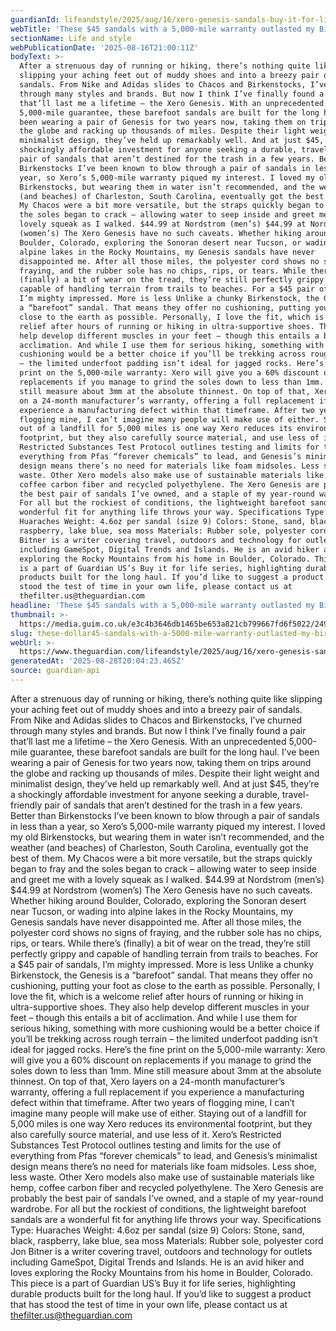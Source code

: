 ```yaml
---
guardianId: lifeandstyle/2025/aug/16/xero-genesis-sandals-buy-it-for-life
webTitle: 'These $45 sandals with a 5,000-mile warranty outlasted my Birkenstocks'
sectionName: Life and style
webPublicationDate: '2025-08-16T21:00:11Z'
bodyText: >-
  After a strenuous day of running or hiking, there’s nothing quite like
  slipping your aching feet out of muddy shoes and into a breezy pair of
  sandals. From Nike and Adidas slides to Chacos and Birkenstocks, I’ve churned
  through many styles and brands. But now I think I’ve finally found a pair
  that’ll last me a lifetime – the Xero Genesis. With an unprecedented
  5,000-mile guarantee, these barefoot sandals are built for the long haul. I’ve
  been wearing a pair of Genesis for two years now, taking them on trips around
  the globe and racking up thousands of miles. Despite their light weight and
  minimalist design, they’ve held up remarkably well. And at just $45, they’re a
  shockingly affordable investment for anyone seeking a durable, travel-friendly
  pair of sandals that aren’t destined for the trash in a few years. Better than
  Birkenstocks I’ve been known to blow through a pair of sandals in less than a
  year, so Xero’s 5,000-mile warranty piqued my interest. I loved my old
  Birkenstocks, but wearing them in water isn’t recommended, and the weather
  (and beaches) of Charleston, South Carolina, eventually got the best of them.
  My Chacos were a bit more versatile, but the straps quickly began to fray and
  the soles began to crack – allowing water to seep inside and greet me with a
  lovely squeak as I walked. $44.99 at Nordstrom (men’s) $44.99 at Nordstrom
  (women’s) The Xero Genesis have no such caveats. Whether hiking around
  Boulder, Colorado, exploring the Sonoran desert near Tucson, or wading into
  alpine lakes in the Rocky Mountains, my Genesis sandals have never
  disappointed me. After all those miles, the polyester cord shows no signs of
  fraying, and the rubber sole has no chips, rips, or tears. While there’s
  (finally) a bit of wear on the tread, they’re still perfectly grippy and
  capable of handling terrain from trails to beaches. For a $45 pair of sandals,
  I’m mighty impressed. More is less Unlike a chunky Birkenstock, the Genesis is
  a “barefoot” sandal. That means they offer no cushioning, putting your foot as
  close to the earth as possible. Personally, I love the fit, which is a welcome
  relief after hours of running or hiking in ultra-supportive shoes. They also
  help develop different muscles in your feet – though this entails a bit of
  acclimation. And while I use them for serious hiking, something with more
  cushioning would be a better choice if you’ll be trekking across rough terrain
  – the limited underfoot padding isn’t ideal for jagged rocks. Here’s the fine
  print on the 5,000-mile warranty: Xero will give you a 60% discount on
  replacements if you manage to grind the soles down to less than 1mm. Mine
  still measure about 3mm at the absolute thinnest. On top of that, Xero layers
  on a 24-month manufacturer’s warranty, offering a full replacement if you
  experience a manufacturing defect within that timeframe. After two years of
  flogging mine, I can’t imagine many people will make use of either. Staying
  out of a landfill for 5,000 miles is one way Xero reduces its environmental
  footprint, but they also carefully source material, and use less of it. Xero’s
  Restricted Substances Test Protocol outlines testing and limits for the use of
  everything from Pfas “forever chemicals” to lead, and Genesis’s minimalist
  design means there’s no need for materials like foam midsoles. Less shoe, less
  waste. Other Xero models also make use of sustainable materials like hemp,
  coffee carbon fiber and recycled polyethylene. The Xero Genesis are probably
  the best pair of sandals I’ve owned, and a staple of my year-round wardrobe.
  For all but the rockiest of conditions, the lightweight barefoot sandals are a
  wonderful fit for anything life throws your way. Specifications Type:
  Huaraches Weight: 4.6oz per sandal (size 9) Colors: Stone, sand, black,
  raspberry, lake blue, sea moss Materials: Rubber sole, polyester cord Jon
  Bitner is a writer covering travel, outdoors and technology for outlets
  including GameSpot, Digital Trends and Islands. He is an avid hiker and loves
  exploring the Rocky Mountains from his home in Boulder, Colorado. This piece
  is a part of Guardian US’s Buy it for life series, highlighting durable
  products built for the long haul. If you’d like to suggest a product that has
  stood the test of time in your own life, please contact us at
  thefilter.us@theguardian.com
headline: 'These $45 sandals with a 5,000-mile warranty outlasted my Birkenstocks'
thumbnail: >-
  https://media.guim.co.uk/e3c4b3646db1465be653a821cb799667fd6f5022/249_0_900_720/500.jpg
slug: these-dollar45-sandals-with-a-5000-mile-warranty-outlasted-my-birkenstocks
webUrl: >-
  https://www.theguardian.com/lifeandstyle/2025/aug/16/xero-genesis-sandals-buy-it-for-life
generatedAt: '2025-08-28T20:04:23.465Z'
source: guardian-api
---
```

After a strenuous day of running or hiking, there’s nothing quite like slipping your aching feet out of muddy shoes and into a breezy pair of sandals. From Nike and Adidas slides to Chacos and Birkenstocks, I’ve churned through many styles and brands. But now I think I’ve finally found a pair that’ll last me a lifetime – the Xero Genesis. With an unprecedented 5,000-mile guarantee, these barefoot sandals are built for the long haul. I’ve been wearing a pair of Genesis for two years now, taking them on trips around the globe and racking up thousands of miles. Despite their light weight and minimalist design, they’ve held up remarkably well. And at just $45, they’re a shockingly affordable investment for anyone seeking a durable, travel-friendly pair of sandals that aren’t destined for the trash in a few years. Better than Birkenstocks I’ve been known to blow through a pair of sandals in less than a year, so Xero’s 5,000-mile warranty piqued my interest. I loved my old Birkenstocks, but wearing them in water isn’t recommended, and the weather (and beaches) of Charleston, South Carolina, eventually got the best of them. My Chacos were a bit more versatile, but the straps quickly began to fray and the soles began to crack – allowing water to seep inside and greet me with a lovely squeak as I walked. $44.99 at Nordstrom (men’s) $44.99 at Nordstrom (women’s) The Xero Genesis have no such caveats. Whether hiking around Boulder, Colorado, exploring the Sonoran desert near Tucson, or wading into alpine lakes in the Rocky Mountains, my Genesis sandals have never disappointed me. After all those miles, the polyester cord shows no signs of fraying, and the rubber sole has no chips, rips, or tears. While there’s (finally) a bit of wear on the tread, they’re still perfectly grippy and capable of handling terrain from trails to beaches. For a $45 pair of sandals, I’m mighty impressed. More is less Unlike a chunky Birkenstock, the Genesis is a “barefoot” sandal. That means they offer no cushioning, putting your foot as close to the earth as possible. Personally, I love the fit, which is a welcome relief after hours of running or hiking in ultra-supportive shoes. They also help develop different muscles in your feet – though this entails a bit of acclimation. And while I use them for serious hiking, something with more cushioning would be a better choice if you’ll be trekking across rough terrain – the limited underfoot padding isn’t ideal for jagged rocks. Here’s the fine print on the 5,000-mile warranty: Xero will give you a 60% discount on replacements if you manage to grind the soles down to less than 1mm. Mine still measure about 3mm at the absolute thinnest. On top of that, Xero layers on a 24-month manufacturer’s warranty, offering a full replacement if you experience a manufacturing defect within that timeframe. After two years of flogging mine, I can’t imagine many people will make use of either. Staying out of a landfill for 5,000 miles is one way Xero reduces its environmental footprint, but they also carefully source material, and use less of it. Xero’s Restricted Substances Test Protocol outlines testing and limits for the use of everything from Pfas “forever chemicals” to lead, and Genesis’s minimalist design means there’s no need for materials like foam midsoles. Less shoe, less waste. Other Xero models also make use of sustainable materials like hemp, coffee carbon fiber and recycled polyethylene. The Xero Genesis are probably the best pair of sandals I’ve owned, and a staple of my year-round wardrobe. For all but the rockiest of conditions, the lightweight barefoot sandals are a wonderful fit for anything life throws your way. Specifications Type: Huaraches Weight: 4.6oz per sandal (size 9) Colors: Stone, sand, black, raspberry, lake blue, sea moss Materials: Rubber sole, polyester cord Jon Bitner is a writer covering travel, outdoors and technology for outlets including GameSpot, Digital Trends and Islands. He is an avid hiker and loves exploring the Rocky Mountains from his home in Boulder, Colorado. This piece is a part of Guardian US’s Buy it for life series, highlighting durable products built for the long haul. If you’d like to suggest a product that has stood the test of time in your own life, please contact us at thefilter.us@theguardian.com
